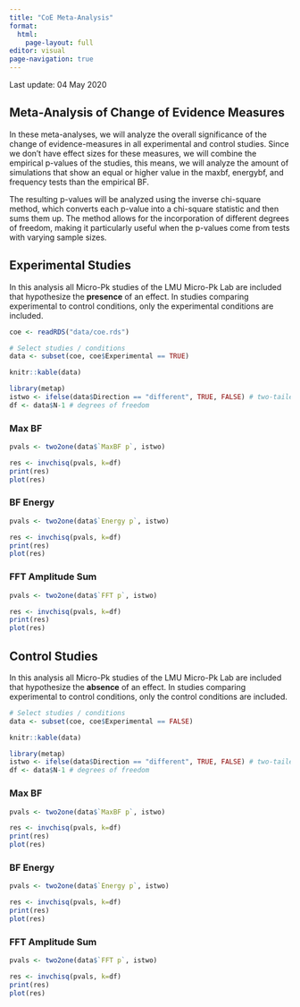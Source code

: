 ```yaml
---
title: "CoE Meta-Analysis"
format: 
  html:
    page-layout: full
editor: visual
page-navigation: true
---
```


Last update: 04 May 2020

## Meta-Analysis of Change of Evidence Measures

In these meta-analyses, we will analyze the overall significance of the change of evidence-measures in all experimental and control studies. Since we don't have effect sizes for these measures, we will combine the empirical p-values of the studies, this means, we will analyze the amount of simulations that show an equal or higher value in the maxbf, energybf, and frequency tests than the empirical BF.

The resulting p-values will be analyzed using the inverse chi-square method, which converts each p-value into a chi-square statistic and then sums them up. The method allows for the incorporation of different degrees of freedom, making it particularly useful when the p-values come from tests with varying sample sizes.

::: panel-tabset
## Experimental Studies

In this analysis all Micro-Pk studies of the LMU Micro-Pk Lab are included that hypothesize the **presence** of an effect. In studies comparing experimental to control conditions, only the experimental conditions are included.

```r
coe <- readRDS("data/coe.rds")

# Select studies / conditions
data <- subset(coe, coe$Experimental == TRUE)

knitr::kable(data)

library(metap)
istwo <- ifelse(data$Direction == "different", TRUE, FALSE) # two-tailed test
df <- data$N-1 # degrees of freedom
```

### Max BF

```r
pvals <- two2one(data$`MaxBF p`, istwo)

res <- invchisq(pvals, k=df)
print(res)
plot(res)
```
### BF Energy

```r
pvals <- two2one(data$`Energy p`, istwo)

res <- invchisq(pvals, k=df)
print(res)
plot(res)
```

### FFT Amplitude Sum

```r
pvals <- two2one(data$`FFT p`, istwo)

res <- invchisq(pvals, k=df)
print(res)
plot(res)
```

## Control Studies

In this analysis all Micro-Pk studies of the LMU Micro-Pk Lab are included that hypothesize the **absence** of an effect. In studies comparing experimental to control conditions, only the control conditions are included.

```r
# Select studies / conditions
data <- subset(coe, coe$Experimental == FALSE)

knitr::kable(data)

library(metap)
istwo <- ifelse(data$Direction == "different", TRUE, FALSE) # two-tailed test
df <- data$N-1 # degrees of freedom
```

### Max BF

```r
pvals <- two2one(data$`MaxBF p`, istwo)

res <- invchisq(pvals, k=df)
print(res)
plot(res)
```
### BF Energy

```r
pvals <- two2one(data$`Energy p`, istwo)

res <- invchisq(pvals, k=df)
print(res)
plot(res)
```

### FFT Amplitude Sum

```r
pvals <- two2one(data$`FFT p`, istwo)

res <- invchisq(pvals, k=df)
print(res)
plot(res)
```

:::
